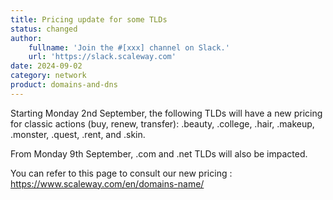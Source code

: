 ```yaml
---
title: Pricing update for some TLDs
status: changed
author:
    fullname: 'Join the #[xxx] channel on Slack.'
    url: 'https://slack.scaleway.com'
date: 2024-09-02
category: network
product: domains-and-dns
---
```


Starting Monday 2nd September, the following TLDs will have a new pricing for classic actions (buy, renew, transfer): .beauty, .college, .hair, .makeup, .monster, .quest, .rent, and .skin.

From Monday 9th September, .com and .net TLDs will also be impacted.

You can refer to this page to consult our new pricing : https://www.scaleway.com/en/domains-name/

